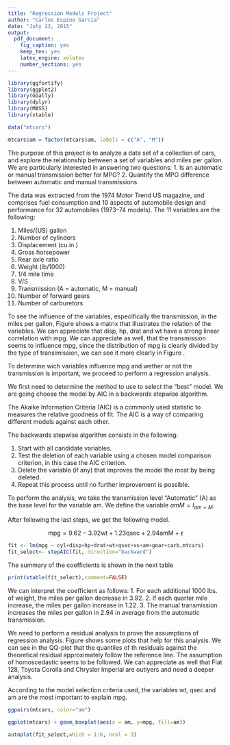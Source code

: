 ```yaml
---
title: "Regression Models Project"
author: "Carlos Espino García"
date: "July 23, 2015"
output: 
  pdf_document:
    fig_caption: yes
    keep_tex: yes
    latex_engine: xelatex
    number_sections: yes
---
```

```r
library(ggfortify)
library(ggplot2)
library(GGally)
library(dplyr)
library(MASS)
library(xtable)

data("mtcars")

mtcars$am = factor(mtcars$am, labels = c("A", "M"))
```
\section{Overview}
The purpose of this project is to analyze a data set of a collection of cars, and explore the relationship between a set of variables and miles per gallon. We are particularly interested in answering two questions:
1. Is an automatic or manual transmission better for MPG?
2. Quantify the MPG difference between automatic and manual transmissions

\section{Dataset}
The data was extracted from the 1974 Motor Trend US magazine, and comprises fuel consumption and 10 aspects of automobile design and performance for 32 automobiles (1973–74 models). The 11 variables are the following:

1. \textbf{mpg}	Miles/(US) gallon
2. \textbf{cyl}	Number of cylinders
3. \textbf{disp} Displacement (cu.in.)
4. \textbf{hp} Gross horsepower
5. \textbf{drat} Rear axle ratio
6. \textbf{wt} Weight (lb/1000)
7. \textbf{qsec} 1/4 mile time
8. \textbf{vs} V/S
9. \textbf{am} Transmission (A = automatic, M = manual)
10. \textbf{gear}	Number of forward gears
11. \textbf{carb}	Number of carburetors

\section{Exploratory Analysis}
To see the influence of the variables, especifically the transmission, in the miles per gallon, Figure \ref{fig:cor_matrix} shows a matrix that illustrates the relation of the variables. We can appreciate that disp, hp, drat and wt have a strong linear correlation with mpg. We can appreciate as well, that the transmission seems to influence mpg, since the distribution of mpg is clearly divided by the type of transimission, we can see it more clearly in Figure \ref{fig:mpg_by_trans}.

\section{Regression Analysis}
To determine wich variables influence mpg and wether or not the transmission is important, we proceed to perform a regression analysis.

\subsection{Model Selection}
We first need to determine the method to use to select the "best" model. We are going choose the model by AIC in a backwards stepwise algorithm. 

The Akaike Information Criteria (AIC) is a commonly used statistic to measures the relative goodness of fit. The AIC is a way of comparing different models against each other.

The backwards stepwise algorithm consists in the following:

1. Start with all candidate variables.
2. Test the deletion of each variable using a chosen model comparison criterion, in this case the AIC criterion.
3. Delete the variable (if any) that improves the model the most by being deleted.
4. Repeat this process until no further improvement is possible.

To perform the analysis, we take the transmission level "Automatic" (A) as the base level for the variable am. We define the variable $amM = I_{am=M}$. 

After following the last steps, we get the following model. 

$$\mbox{mpg} = 9.62 - 3.92\mbox{wt} + 1.23\mbox{qsec} + 2.94\mbox{amM} + \epsilon $$

```r
fit <- lm(mpg ~ cyl+disp+hp+drat+wt+qsec+vs+am+gear+carb,mtcars)
fit_select<- stepAIC(fit, direction="backward")
```

The summary of the coefficients is shown in the next table
```r
print(xtable(fit_select),comment=FALSE)
```
\textbf{The steps of the model selection are not shown due to limitations of space}

\subsection{Coefficient Interpretation}
We can interpret the coefficient as follows:
1. For each additional 1000 lbs. of weight, the miles per gallon decrease in 3.92.
2. If each quarter mile increase, the miles per gallon increase in 1.22.
3. The manual transmission increases the miles per gallon in 2.94 in average from the automatic transmission.

\subsection{Residual Analysis}
We need to perform a residual analysis to prove the assumptions of regression analysis. Figure \ref{residuals_plot} shows some plots that help for this analysis. We can see in the QQ-plot that the quantiles of th residuals against the theoretical residual approximately follow the reference line. The assumption of homoscedastic seems to be followed. We can appreciate as well that Fiat 128, Toyota Corolla and Chrysler Imperial are outlyers and need a deeper analysis.

\section{Conclusion}
According to the model selection criteria used, the variables wt, qsec and am are the most important to explain mpg. \textbf{We saw that the manual transmission is better for the performance of the car as it increases its miles per gallon in 2.94.}

```r
ggpairs(mtcars, color="am")

```

```r
ggplot(mtcars) + geom_boxplot(aes(x = am, y=mpg, fill=am))
```

```r
autoplot(fit_select,which = 1:6, ncol = 3)
```

